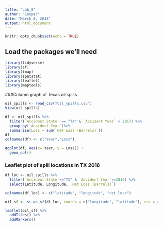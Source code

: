 ```yaml
---
title: "Lab_8"
author: "Cooper"
date: "March 8, 2018"
output: html_document
---
```


```r
knitr::opts_chunk$set(echo = TRUE)
```

## Load the packages we'll need

```r
library(tidyverse)
library(sf)
library(tmap)
library(spatstat)
library(leaflet)
library(maptools)
```

###Column graph of Texas oil spills
```r
oil_spills <- read_csv("oil_spills.csv")
View(oil_spills)

df <- oil_spills %>%
  filter(`Accident State` == "TX" & `Accident Year` < 2017) %>%
  group_by(`Accident Year`)%>%
  summarise(Loss = sum(`Net Loss (Barrels)`))
df
colnames(df) <- c("Year","Loss")

ggplot(df, aes(x= Year, y = Loss)) +
  geom_col()
```

### Leaflet plot of spill locations in TX 2016
```r
df_loc <- oil_spills %>%
  filter(`Accident State`=="TX" & `Accident Year`==2016) %>%
  select(Latitude, Longitude, `Net Loss (Barrels)`)

colnames(df_loc) <- c("latitude", "longitude", "net_loss")

oil_sf <- st_as_sf(df_loc, coords = c("longitude", "latitude"), crs = 4326)

leaflet(oil_sf) %>% 
  addTiles() %>% 
  addMarkers()
```

